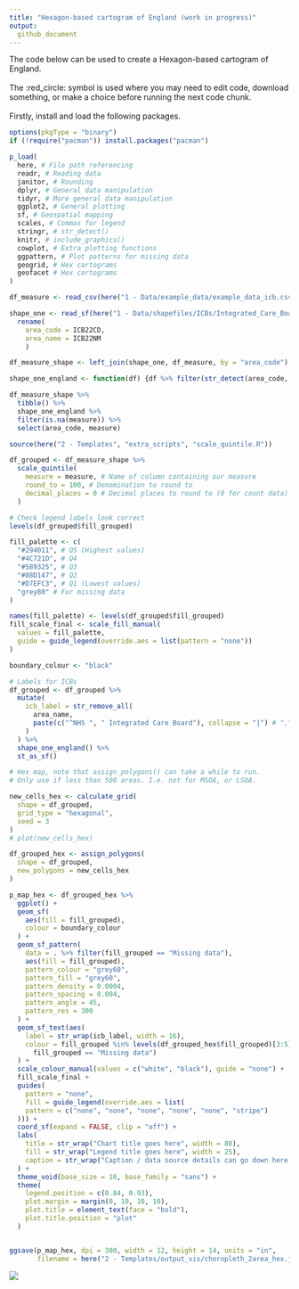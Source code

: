```yaml
---
title: "Hexagon-based cartogram of England (work in progress)"
output:
  github_document
---
```

The code below can be used to create a Hexagon-based cartogram of England.
\
\
The :red_circle: symbol is used where you may need to edit code, download something, or make a choice before running the next code chunk.
\
\
Firstly, install and load the following packages.
```r
options(pkgType = "binary")
if (!require("pacman")) install.packages("pacman")

p_load(
  here, # File path referencing
  readr, # Reading data
  janitor, # Rounding
  dplyr, # General data manipulation
  tidyr, # More general data manipulation
  ggplot2, # General plotting
  sf, # Geospatial mapping
  scales, # Commas for legend
  stringr, # str_detect()
  knitr, # include_graphics()
  cowplot, # Extra plotting functions
  ggpattern, # Plot patterns for missing data
  geogrid, # Hex cartograms
  geofacet # Hex cartograms
)

df_measure <- read_csv(here("1 - Data/example_data/example_data_icb.csv"))

shape_one <- read_sf(here("1 - Data/shapefiles/ICBs/Integrated_Care_Boards_(July_2022)_EN_BFC.shp")) %>% 
  rename(
    area_code = ICB22CD,
    area_name = ICB22NM
    )

df_measure_shape <- left_join(shape_one, df_measure, by = "area_code")

shape_one_england <- function(df) {df %>% filter(str_detect(area_code, "^E"))}

df_measure_shape %>% 
  tibble() %>% 
  shape_one_england %>% 
  filter(is.na(measure)) %>% 
  select(area_code, measure)

source(here("2 - Templates", "extra_scripts", "scale_quintile.R"))

df_grouped <- df_measure_shape %>% 
  scale_quintile(
    measure = measure, # Name of column containing our measure
    round_to = 100, # Denomination to round to
    decimal_places = 0 # Decimal places to round to (0 for count data)
  )

# Check legend labels look correct
levels(df_grouped$fill_grouped)

fill_palette <- c(
  "#294011", # Q5 (Highest values)
  "#4C721D", # Q4
  "#589325", # Q3
  "#88D147", # Q2
  "#D7EFC3", # Q1 (Lowest values)
  "grey80" # For missing data
)

names(fill_palette) <- levels(df_grouped$fill_grouped)
fill_scale_final <- scale_fill_manual(
  values = fill_palette,
  guide = guide_legend(override.aes = list(pattern = "none"))
)

boundary_colour <- "black"

# Labels for ICBs
df_grouped <- df_grouped %>%
  mutate(
    icb_label = str_remove_all(
      area_name,
      paste(c("^NHS ", " Integrated Care Board"), collapse = "|") # ",", "the", "and"
    )
  ) %>% 
  shape_one_england() %>% 
  st_as_sf()

# Hex map, note that assign_polygons() can take a while to run.
# Only use if less than 500 areas. I.e. not for MSOA, or LSOA.

new_cells_hex <- calculate_grid(
  shape = df_grouped,
  grid_type = "hexagonal", 
  seed = 3
)
# plot(new_cells_hex)

df_grouped_hex <- assign_polygons(
  shape = df_grouped,
  new_polygons = new_cells_hex
)

p_map_hex <- df_grouped_hex %>%
  ggplot() +
  geom_sf(
    aes(fill = fill_grouped),
    colour = boundary_colour
  ) +
  geom_sf_pattern(
    data = . %>% filter(fill_grouped == "Missing data"),
    aes(fill = fill_grouped),
    pattern_colour = "grey60",
    pattern_fill = "grey60",
    pattern_density = 0.0004,
    pattern_spacing = 0.004,
    pattern_angle = 45,
    pattern_res = 300
  ) +
  geom_sf_text(aes(
    label = str_wrap(icb_label, width = 16),
    colour = fill_grouped %in% levels(df_grouped_hex$fill_grouped)[3:5] | 
      fill_grouped == "Missing data")
  ) + 
  scale_colour_manual(values = c("white", "black"), guide = "none") + 
  fill_scale_final +
  guides(
    pattern = "none",
    fill = guide_legend(override.aes = list(
    pattern = c("none", "none", "none", "none", "none", "stripe")
  ))) + 
  coord_sf(expand = FALSE, clip = "off") +
  labs(
    title = str_wrap("Chart title goes here", width = 80),
    fill = str_wrap("Legend title goes here", width = 25),
    caption = str_wrap("Caption / data source details can go down here.", width = 80)
  ) + 
  theme_void(base_size = 18, base_family = "sans") +
  theme(
    legend.position = c(0.84, 0.93),
    plot.margin = margin(0, 10, 10, 10),
    plot.title = element_text(face = "bold"),
    plot.title.position = "plot"
  )


ggsave(p_map_hex, dpi = 300, width = 12, height = 14, units = "in",
       filename = here("2 - Templates/output_vis/choropleth_2area_hex.jpeg"))

```

![](output_vis/choropleth_2area_hex.jpeg)